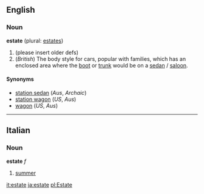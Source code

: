 {{rfc}}
==English==

===Noun===
'''estate''' (plural: [[estates]])

# (please insert older defs)
# (''British'') The body style for cars, popular with families, which has an enclosed area where the [[boot]] or [[trunk]] would be on a [[sedan]] / [[saloon]].

====Synonyms====
*[[station sedan]] (''Aus'', ''Archaic'')
*[[station wagon]] (''US'', ''Aus'')
*[[wagon]] (''US'', ''Aus'')

----

==Italian==
===Noun===
'''estate''' ''f''

#[[summer]]

[[it:estate]]
[[ja:estate]]
[[pl:Estate]]